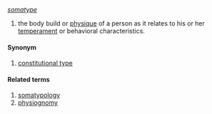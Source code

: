 ''[[somatype]]''
{{en-noun}}
# the body build or [[physique]] of a person as it relates to his or her [[temperament]] or behavioral characteristics.

====Synonym====
# [[constitutional type]]

====Related terms====
# [[somatypology]]
# [[physiognomy]]